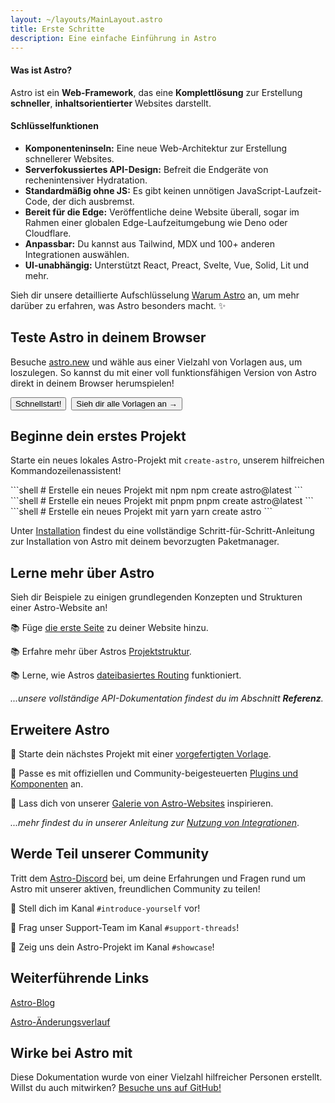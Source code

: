 ```yaml
---
layout: ~/layouts/MainLayout.astro
title: Erste Schritte
description: Eine einfache Einführung in Astro
---
```




#### Was ist Astro?

Astro ist ein **Web-Framework**, das eine **Komplettlösung** zur Erstellung **schneller**, **inhaltsorientierter** Websites darstellt.

#### Schlüsselfunktionen

- **Komponenteninseln:** Eine neue Web-Architektur zur Erstellung schnellerer Websites.
- **Serverfokussiertes API-Design:** Befreit die Endgeräte von rechenintensiver Hydratation.
- **Standardmäßig ohne JS:** Es gibt keinen unnötigen JavaScript-Laufzeit-Code, der dich ausbremst.
- **Bereit für die Edge:** Veröffentliche deine Website überall, sogar im Rahmen einer globalen Edge-Laufzeitumgebung wie Deno oder Cloudflare.
- **Anpassbar:** Du kannst aus Tailwind, MDX und 100+ anderen Integrationen auswählen.
- **UI-unabhängig:** Unterstützt React, Preact, Svelte, Vue, Solid, Lit und mehr.

Sieh dir unsere detaillierte Aufschlüsselung [Warum Astro](/de/concepts/why-astro/) an, um mehr darüber zu erfahren, was Astro besonders macht. ✨


## Teste Astro in deinem Browser

Besuche [astro.new](https://astro.new/) und wähle aus einer Vielzahl von Vorlagen aus, um loszulegen. So kannst du mit einer voll funktionsfähigen Version von Astro direkt in deinem Browser herumspielen!

<div style="display: flex; flex-wrap: wrap; gap: 0.5rem;">
    <Button href="https://astro.new/basics?on=stackblitz">Schnellstart!</Button>
    <Button variant="outline" href="https://astro.new/">Sieh dir alle Vorlagen an →</Button>
</div>

## Beginne dein erstes Projekt

Starte ein neues lokales Astro-Projekt mit `create-astro`, unserem hilfreichen Kommandozeilen&shy;assistent!

<PackageManagerTabs>
  <Fragment slot="npm">
  ```shell
  # Erstelle ein neues Projekt mit npm
  npm create astro@latest
  ```
  </Fragment>
  <Fragment slot="pnpm">
  ```shell
  # Erstelle ein neues Projekt mit pnpm
  pnpm create astro@latest
  ```
  </Fragment>
  <Fragment slot="yarn">
  ```shell
  # Erstelle ein neues Projekt mit yarn
  yarn create astro
  ```
  </Fragment>
</PackageManagerTabs>

Unter [Installation](/de/install/auto/) findest du eine vollständige Schritt-für-Schritt-Anleitung zur Installation von Astro mit deinem bevorzugten Paketmanager.


## Lerne mehr über Astro

Sieh dir Beispiele zu einigen grundlegenden Konzepten und Strukturen einer Astro-Website an!

📚 Füge [die erste Seite](/de/core-concepts/astro-pages/) zu deiner Website hinzu.

📚 Erfahre mehr über Astros [Projektstruktur](/de/core-concepts/project-structure/).

📚 Lerne, wie Astros [dateibasiertes Routing](/de/core-concepts/routing/) funktioniert.

*...unsere vollständige API-Dokumentation findest du im Abschnitt **Referenz**.*


## Erweitere Astro

🧰 Starte dein nächstes Projekt mit einer [vorgefertigten Vorlage](https://astro.build/themes/).

🧰 Passe es mit offiziellen und Community-beigesteuerten [Plugins und Komponenten](https://astro.build/integrations/) an.

🧰 Lass dich von unserer [Galerie von Astro-Websites](https://astro.build/showcase/) inspirieren.

*...mehr findest du in unserer Anleitung zur [Nutzung von Integrationen](/de/guides/integrations-guide/)*.



## Werde Teil unserer Community

Tritt dem [Astro-Discord](https://astro.build/chat/) bei, um deine Erfahrungen und Fragen rund um Astro mit unserer aktiven, freundlichen Community zu teilen!

💬 Stell dich im Kanal `#introduce-yourself` vor!

💬 Frag unser Support-Team im Kanal `#support-threads`!

💬 Zeig uns dein Astro-Projekt im Kanal `#showcase`!


## Weiterführende Links

[Astro-Blog](https://astro.build/blog/)

[Astro-Änderungsverlauf](https://github.com/withastro/astro/blob/main/packages/astro/CHANGELOG.md)

## Wirke bei Astro mit

Diese Dokumentation wurde von einer Vielzahl hilfreicher Personen erstellt. Willst du auch mitwirken? [Besuche uns auf GitHub!](https://github.com/withastro/docs)

<ContributorList githubRepo="withastro/docs" />
